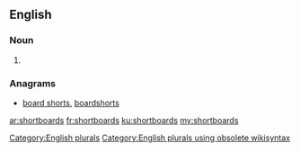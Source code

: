 ==English==

===Noun===
{{head|en}}

# {{plural of|shortboard}}

===Anagrams===
* [[board shorts#English|board shorts]], [[boardshorts#English|boardshorts]]

[[Category:English plurals]][[Category:English plurals using obsolete wikisyntax]]

[[ar:shortboards]]
[[fr:shortboards]]
[[ku:shortboards]]
[[my:shortboards]]